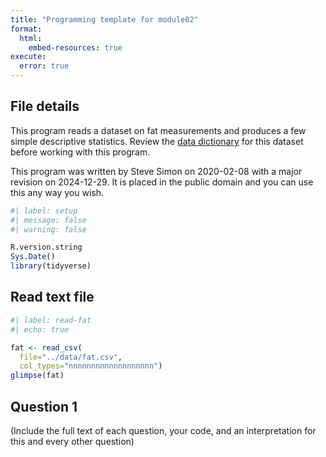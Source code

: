 ```yaml
---
title: "Programming template for module02"
format: 
  html:
    embed-resources: true
execute: 
  error: true
---
```


## File details

This program reads a dataset on fat measurements and produces a few simple descriptive statistics. Review the [data dictionary][refp1] for this dataset before working with this program.

[refp1]: https://github.com/pmean/data/blob/main/files/fat.yaml

This program was written by Steve Simon on 2020-02-08 with a major revision on 2024-12-29. It is placed in the public domain and you can use this any way you wish.


```r
#| label: setup
#| message: false
#| warning: false

R.version.string
Sys.Date()
library(tidyverse)
```

## Read text file

```r
#| label: read-fat
#| echo: true

fat <- read_csv(
  file="../data/fat.csv",
  col_types="nnnnnnnnnnnnnnnnnnn")
glimpse(fat)
```

## Question 1

(Include the full text of each question, your code, and an interpretation for this and every other question)
